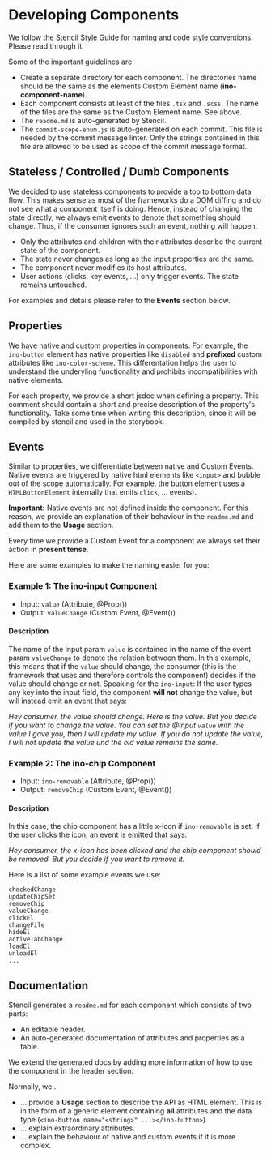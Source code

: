 
<Meta title="Docs/Contributing/Developing Components" />

# Developing Components

We follow the [Stencil Style Guide](https://stenciljs.com/docs/style-guide) for naming and code style conventions. Please read through it.

Some of the important guidelines are:

- Create a separate directory for each component. The directories name should be the same as the elements Custom Element name (**ino-component-name**).
- Each component consists at least of the files `.tsx` and `.scss`. The name of the files are the same as the Custom Element name. See above.
- The `readme.md` is auto-generated by Stencil.
- The `commit-scope-enum.js` is auto-generated on each commit. This file is needed by the commit message linter. Only the strings contained in this file are allowed to be used as scope of the commit message format.

## Stateless / Controlled / Dumb Components

We decided to use stateless components to provide a top to bottom data flow. This makes sense as most of the frameworks do a DOM diffing and do not see what a component itself is doing. Hence, instead of changing the state directly, we always emit events to denote that something should change. Thus, if the consumer ignores such an event, nothing will happen.

- Only the attributes and children with their attributes describe the current state of the component.
- The state never changes as long as the input properties are the same.
- The component never modifies its host attributes.
- User actions (clicks, key events, ...) only trigger events. The state remains untouched.

For examples and details please refer to the **Events** section below.

## Properties

We have native and custom properties in components. For example, the `ino-button` element has native properties like `disabled` and **prefixed** custom attributes like `ino-color-scheme`. This differentation helps the user to understand the underyling functionality and prohibits incompatibilities with native elements.

For each property, we provide a short jsdoc when defining a property. This comment should contain a short and precise description of the property's functionality. Take some time when writing this description, since it will be compiled by stencil and used in the storybook.

## Events

Similar to properties, we differentiate between native and Custom Events. Native events are triggered by native html elements like `<input>` and bubble out of the scope automatically. For example, the button element uses a `HTMLButtonElement` internally that emits `click`, ... events).

**Important:** Native events are not defined inside the component. For this reason, we provide an explanation of their behaviour in the `readme.md` and add them to the **Usage** section.

Every time we provide a Custom Event for a component we always set their action in **present tense**.

Here are some examples to make the naming easier for you:

### Example 1: The ino-input Component

- Input: `value` (Attribute, @Prop())
- Output: `valueChange` (Custom Event, @Event())

#### Description

The name of the input param `value` is contained in the name of the event param `valueChange` to denote the relation between them. In this example, this means that if the `value` should change, the consumer (this is the framework that uses and therefore controls the component) decides if the value should change or not. Speaking for the `ino-input`: If the user types any key into the input field, the component **will not** change the value, but will instead emit an event that says:

_Hey consumer, the value should change. Here is the value. But you decide if you want to change the value. You can set the @Input `value` with the value I gave you, then I will update my value. If you do not update the value, I will not update the value und the old value remains the same_.

### Example 2: The ino-chip Component

- Input: `ino-removable` (Attribute, @Prop())
- Output: `removeChip` (Custom Event, @Event())

#### Description

In this case, the chip component has a little x-icon if `ino-removable` is set. If the user clicks the icon, an event is emitted that says:

_Hey consumer, the x-icon has been clicked and the chip component should be removed. But you decide if you want to remove it._

Here is a list of some example events we use:

```
checkedChange
updateChipSet
removeChip
valueChange
clickEl
changeFile
hideEl
activeTabChange
loadEl
unloadEl
...
```

## Documentation

Stencil generates a `readme.md` for each component which consists of two parts:

- An editable header.
- An auto-generated documentation of attributes and properties as a table.

We extend the generated docs by adding more information of how to use the component in the header section.

Normally, we...

- ... provide a **Usage** section to describe the API as HTML element. This is in the form of a generic element containing **all** attributes and the data type (`<ino-button name="<string>" ...></ino-button>`).
- ... explain extraordinary attributes.
- ... explain the behaviour of native and custom events if it is more complex.
